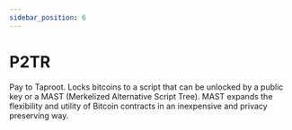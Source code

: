 ```yaml
---
sidebar_position: 6
---
```


# P2TR

Pay to Taproot. Locks bitcoins to a script that can be unlocked by a public key or a MAST (Merkelized Alternative Script Tree). MAST expands the flexibility and utility of Bitcoin contracts in an inexpensive and privacy preserving way.


<HelpWanted />
